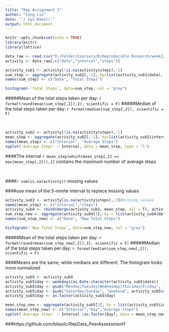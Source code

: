 ```yaml
---
title: "Rep Assignment 1"
author: "Cong Liu"
date: "`r Sys.Date()`"
output: html_document
---
```


```r
knitr::opts_chunk$set(echo = TRUE)
library(knitr)
library(lattice)
```

```r
data_raw <- read.csv("D:/Folder/Coursera/R/Reproducible Research/week2/activity.csv", sep = ",", stringsAsFactors = F, header = T)
activity <- data_raw[,c("date","interval","steps")]
```

```r
activity_sub1 <- activity[!is.na(activity$steps),-2]
sum_step <- aggregate(activity_sub1[,-1], by=list(activity_sub1$date), FUN = 'sum')
names(sum_step) <- c("Date", "Total Steps")

histogram(~`Total Steps`, data=sum_step, col = "grey")
```

#####Mean of the total steps taken per day: `r format(round(mean(sum_step[,2]),3), scientific = F)`
#####Median of the total steps taken per day: `r format(median(sum_step[,2]), scientific = F)`

<br>

```r
activity_sub2 <- activity[!is.na(activity$steps),-1]
mean_step <- aggregate(activity_sub2[,-1], by=list(activity_sub2$interval), FUN = 'mean')
names(mean_step) <- c("Interval", "Average Steps")
xyplot(`Average Steps` ~ Interval, data = mean_step, type = "l")
```

####The interval `r mean_step[which(mean_step[,2] == max(mean_step[,2])),1]` contains the maximum number of average steps

<br>

####`r sum(is.na(activity))` missing values

####use mean of the 5-minite interval to replace missing values


```r
activity_sub3 <- activity[is.na(activity$steps),-3]#missing values
names(mean_step) <- c("interval","steps")
activity_sub4 <- rbind(merge(activity_sub3, mean_step, all = T), activity[!is.na(activity$steps),])#replace missing value with mean and combine with non-missing values
sum_step_new <- aggregate(activity_sub4[3], by = list(activity_sub4$date), FUN = "sum")
names(sum_step_new) <- c("Date", "New Total Steps")

histogram(~`New Total Steps`, data=sum_step_new, col = "grey")

```

#####Mean of the total steps taken per day: `r format(round(mean(sum_step_new[,2]),3), scientific = F)`
#####Median of the total steps taken per day: `r format(median(sum_step_new[,2]), scientific = F)`

####Means are the same, while medians are different. The histogram looks more normalized

```r
activity_sub5 <- activity_sub4
activity_sub5$day <- weekdays(as.Date.character(activity_sub5$date))
activity_sub5$day <- gsub("Monday|Tuesday|Wednesday|Thursday|Friday", "weekday", activity_sub5$day)
activity_sub5$day <- gsub("Saturday|Sunday", "weekend", activity_sub5$day)
activity_sub5$day <- as.factor(activity_sub5$day)

mean_step_new <- aggregate(activity_sub5[3], by = list(activity_sub5$interval, activity_sub5$day), FUN = "mean")
names(mean_step_new) <- c("Interval","Day","Average steps")
xyplot(`Average steps` ~ Interval |as.factor(Day), data = mean_step_new, type = "l")
```
###https://github.com/bitaolc/RepData_PeerAssessment1


